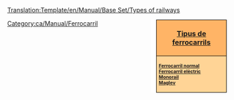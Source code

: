 <noinclude>[[Translation:Template/en/Manual/Base Set/Types of railways]]</noinclude><div style="float:right; padding-left:12px; background:#ffffff;">
<div style="width:150px; border:1px solid #000000; background:#ffb466; padding:5px; -moz-border-radius-topleft:5px; -moz-border-radius-topright:5px; font-size: 12pt;">
<center><strong><font size="3">[[ca/Tipus de ferrocarrils|Tipus de ferrocarrils]]</font></strong></center>
</div>
<div style="width:150px;  border:1px solid black; border-top-width: 0px; background:#ffd496; padding:5px; -moz-border-radius-bottomleft:5px; -moz-border-radius-bottomright:8px; font-size: 8pt;">
<strong>
[[ca/Ferrocarril|Ferrocarril normal]]<br/>
[[ca/Ferrocarril elèctric|Ferrocarril elèctric]]<br/>
[[ca/Monorail|Monorail]]<br/>
[[ca/Manual/Base Set/MagLev|Maglev]]
</strong>
</div>
</div>
<includeonly>[[Category:ca/Manual/Ferrocarril]]</includeonly>